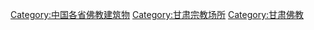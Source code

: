 [[Category:中国各省佛教建筑物|Category:中国各省佛教建筑物]]
[[Category:甘肃宗教场所|Category:甘肃宗教场所]]
[[Category:甘肃佛教|Category:甘肃佛教]]